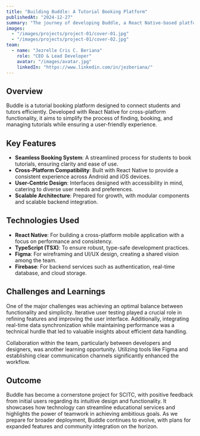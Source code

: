 ```yaml
---
title: "Building Buddle: A Tutorial Booking Platform"
publishedAt: "2024-12-27"
summary: "The journey of developing Buddle, a React Native-based platform to connect students with tutors seamlessly, with a focus on accessibility, efficiency, and user-centric design."
images:
  - "/images/projects/project-01/cover-01.jpg"
  - "/images/projects/project-01/cover-02.jpg"
team:
  - name: "Jezrelle Cris C. Beriana"
    role: "CEO & Lead Developer"
    avatar: "/images/avatar.jpg"
    linkedIn: "https://www.linkedin.com/in/jezberiana/"
---
```


## Overview

Buddle is a tutorial booking platform designed to connect students and tutors efficiently. Developed with React Native for cross-platform functionality, it aims to simplify the process of finding, booking, and managing tutorials while ensuring a user-friendly experience.

## Key Features

- **Seamless Booking System**: A streamlined process for students to book tutorials, ensuring clarity and ease of use.
- **Cross-Platform Compatibility**: Built with React Native to provide a consistent experience across Android and iOS devices.
- **User-Centric Design**: Interfaces designed with accessibility in mind, catering to diverse user needs and preferences.
- **Scalable Architecture**: Prepared for growth, with modular components and scalable backend integration.

## Technologies Used

- **React Native**: For building a cross-platform mobile application with a focus on performance and consistency.
- **TypeScript (TSX)**: To ensure robust, type-safe development practices.
- **Figma**: For wireframing and UI/UX design, creating a shared vision among the team.
- **Firebase**: For backend services such as authentication, real-time database, and cloud storage.

## Challenges and Learnings

One of the major challenges was achieving an optimal balance between functionality and simplicity. Iterative user testing played a crucial role in refining features and improving the user interface. Additionally, integrating real-time data synchronization while maintaining performance was a technical hurdle that led to valuable insights about efficient data handling.

Collaboration within the team, particularly between developers and designers, was another learning opportunity. Utilizing tools like Figma and establishing clear communication channels significantly enhanced the workflow.

## Outcome

Buddle has become a cornerstone project for SCITC, with positive feedback from initial users regarding its intuitive design and functionality. It showcases how technology can streamline educational services and highlights the power of teamwork in achieving ambitious goals. As we prepare for broader deployment, Buddle continues to evolve, with plans for expanded features and community integration on the horizon.